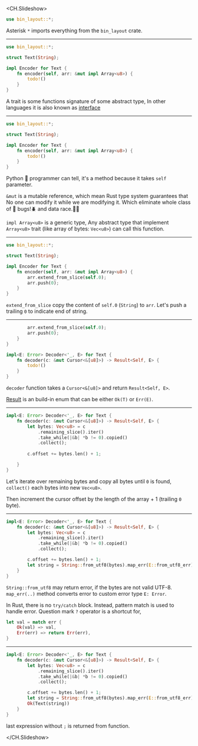 <CH.Slideshow>

```rust
use bin_layout::*;
```

Asterisk `*` imports everything from the `bin_layout` crate.

---

```rust focus=3,5,9
use bin_layout::*;

struct Text(String);

impl Encoder for Text {
    fn encoder(self, arr: &mut impl Array<u8>) {
        todo!()
    }
}
```

A trait is some functions signature of some abstract type, In other languages it is also known as [interface](https://en.wikipedia.org/wiki/Interface_(computing)#In_object-oriented_languages)

---

```rust focus=6,8
use bin_layout::*;

struct Text(String);

impl Encoder for Text {
    fn encoder(self, arr: &mut impl Array<u8>) {
        todo!()
    }
}
```

Python 🐍 programmer can tell, it's a method because it takes `self` parameter.

`&mut` is a mutable reference, which mean Rust type system
guarantees that No one can modify it while we are modifying it.
Which eliminate whole class of 🐛 bugs!🪲 and data race.🏃‍♂️

`impl Array<u8>` is a generic type, Any abstract type that implement `Array<u8>` trait (like array of bytes: `Vec<u8>`) can call this function.

---

```rust focus=7,8
use bin_layout::*;

struct Text(String);

impl Encoder for Text {
    fn encoder(self, arr: &mut impl Array<u8>) {
        arr.extend_from_slice(self.0);
        arr.push(0);
    }
}
```

`extend_from_slice` copy the content of `self.0` (`String`) to `arr`.
Let's push a trailing `0` to indicate end of string.

---

```rust focus=6:7,9:10
        arr.extend_from_slice(self.0);
        arr.push(0);
    }
}

impl<E: Error> Decoder<'_, E> for Text {
    fn decoder(c: &mut Cursor<&[u8]>) -> Result<Self, E> {
        todo!()
    }
}
```

`decoder` function takes a `Cursor<&[u8]>` and return `Result<Self, E>`.

[Result](https://doc.rust-lang.org/std/result/enum.Result.html) is an build-in enum that can be either `Ok(T)` or `Err(E)`.

---

```rust focus=3:8
impl<E: Error> Decoder<'_, E> for Text {
    fn decoder(c: &mut Cursor<&[u8]>) -> Result<Self, E> {
        let bytes: Vec<u8> = c
            .remaining_slice().iter()
            .take_while(|&b| *b != 0).copied()
            .collect();
        
        c.offset += bytes.len() + 1;

    }
}
```

Let's iterate over remaining bytes and copy all bytes until `0` is found, `collect()` each bytes into new `Vec<u8>`.

Then increment the cursor offset by the length of the array + 1 (trailing `0` byte).

---

```rust focus=9
impl<E: Error> Decoder<'_, E> for Text {
    fn decoder(c: &mut Cursor<&[u8]>) -> Result<Self, E> {
        let bytes: Vec<u8> = c
            .remaining_slice().iter()
            .take_while(|&b| *b != 0).copied()
            .collect();

        c.offset += bytes.len() + 1;
        let string = String::from_utf8(bytes).map_err(E::from_utf8_err)?;
    }
}
```

`String::from_utf8` may return error, if the bytes are not valid UTF-8.
`map_err(..)` method converts error to custom error type `E: Error`.

In Rust, there is no `try/catch` block. Instead, pattern match is used to handle error.
Question mark `?` operator is a shortcut for,

```rust
let val = match err { 
    Ok(val) => val,
    Err(err) => return Err(err),
}
```

---

```rust focus=10
impl<E: Error> Decoder<'_, E> for Text {
    fn decoder(c: &mut Cursor<&[u8]>) -> Result<Self, E> {
        let bytes: Vec<u8> = c
            .remaining_slice().iter()
            .take_while(|&b| *b != 0).copied()
            .collect();

        c.offset += bytes.len() + 1;
        let string = String::from_utf8(bytes).map_err(E::from_utf8_err)?;
        Ok(Text(string))
    }
}
```

last expression without `;` is returned from function.

</CH.Slideshow>

